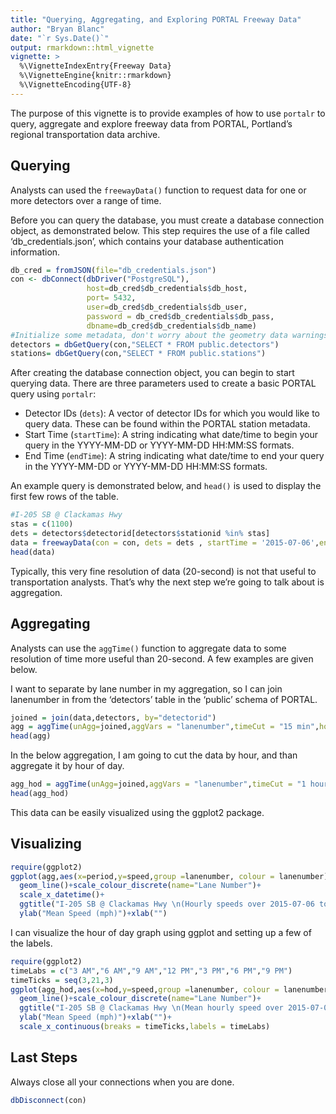 ```yaml
---
title: "Querying, Aggregating, and Exploring PORTAL Freeway Data"
author: "Bryan Blanc"
date: "`r Sys.Date()`"
output: rmarkdown::html_vignette
vignette: >
  %\VignetteIndexEntry{Freeway Data}
  %\VignetteEngine{knitr::rmarkdown}
  %\VignetteEncoding{UTF-8}
---
```


The purpose of this vignette is to provide examples of how to use `portalr` to query, aggregate and explore freeway data from PORTAL, Portland's regional transportation data archive. 

## Querying

Analysts can used the `freewayData()` function to request data for one or more detectors over a range of time.

Before you can query the database, you must create a database connection object, as demonstrated below. This step requires the use of a file called 'db_credentials.json', which contains your database authentication information. 
```r
db_cred = fromJSON(file="db_credentials.json")
con <- dbConnect(dbDriver("PostgreSQL"), 
                 host=db_cred$db_credentials$db_host, 
                 port= 5432, 
                 user=db_cred$db_credentials$db_user, 
                 password = db_cred$db_credentials$db_pass,
                 dbname=db_cred$db_credentials$db_name)
#Initialize some metadata, don't worry about the geometry data warnings. 
detectors = dbGetQuery(con,"SELECT * FROM public.detectors")
stations= dbGetQuery(con,"SELECT * FROM public.stations")
```
After creating the database connection object, you can begin to start querying data. There are three parameters used to create a basic PORTAL query using `portalr`:

- Detector IDs (`dets`): A vector of detector IDs for which you would like to query data. These can be found within the PORTAL station metadata. 
- Start Time (`startTime`): A string indicating what date/time to begin your query in the YYYY-MM-DD or YYYY-MM-DD HH:MM:SS formats. 
- End Time (`endTime`): A string indicating what date/time to end your query in the YYYY-MM-DD or YYYY-MM-DD HH:MM:SS formats. 

An example query is demonstrated below, and `head()` is used to display the first few rows of the table.

```r
#I-205 SB @ Clackamas Hwy
stas = c(1100) 
dets = detectors$detectorid[detectors$stationid %in% stas]
data = freewayData(con = con, dets = dets , startTime = '2015-07-06',endTime = '2015-07-10')
head(data)
```

Typically, this very fine resolution of data (20-second) is not that useful to transportation analysts. That's why the next step we're going to talk about is aggregation. 

## Aggregating
Analysts can use the `aggTime()` function to aggregate data to some resolution of time more useful than 20-second. A few examples are given below.

I want to separate by lane number in my aggregation, so I can join lanenumber in from the ‘detectors’ table in the ‘public’ schema of PORTAL.
```r
joined = join(data,detectors, by="detectorid")
agg = aggTime(unAgg=joined,aggVars = "lanenumber",timeCut = "15 min",hod = FALSE)
head(agg)
```
In the below aggregation, I am going to cut the data by hour, and than aggregate it by hour of day.
```r
agg_hod = aggTime(unAgg=joined,aggVars = "lanenumber",timeCut = "1 hour",hod = TRUE)
head(agg_hod)
```
This data can be easily visualized using the ggplot2 package.

## Visualizing
```r
require(ggplot2)
ggplot(agg,aes(x=period,y=speed,group =lanenumber, colour = lanenumber))+
  geom_line()+scale_colour_discrete(name="Lane Number")+
  scale_x_datetime()+
  ggtitle("I-205 SB @ Clackamas Hwy \n(Hourly speeds over 2015-07-06 to 2015-07-10)")+
  ylab("Mean Speed (mph)")+xlab("")
```

I can visualize the hour of day graph using ggplot and setting up a few of the labels.

```r
require(ggplot2)
timeLabs = c("3 AM","6 AM","9 AM","12 PM","3 PM","6 PM","9 PM")
timeTicks = seq(3,21,3)
ggplot(agg_hod,aes(x=hod,y=speed,group =lanenumber, colour = lanenumber))+
  geom_line()+scale_colour_discrete(name="Lane Number")+
  ggtitle("I-205 SB @ Clackamas Hwy \n(Mean hourly speed over 2015-07-06 to 2015-07-10)")+
  ylab("Mean Speed (mph)")+xlab("")+
  scale_x_continuous(breaks = timeTicks,labels = timeLabs)
```

## Last Steps

Always close all your connections when you are done.

```r
dbDisconnect(con)
```

